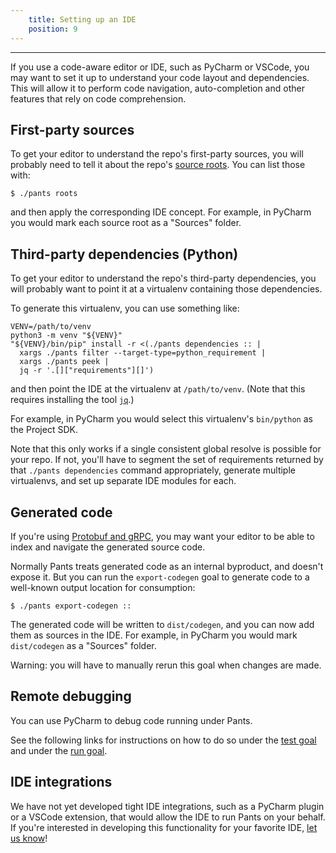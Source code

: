 ```yaml
---
    title: Setting up an IDE
    position: 9
---
```





---

If you use a code-aware editor or IDE, such as PyCharm or VSCode, you may want to set it up to understand your code layout and dependencies. This will allow it to perform code navigation, auto-completion and other features that rely on code comprehension.
## First-party sources
To get your editor to understand the repo's first-party sources, you will probably need to tell it about the repo's [source roots](doc:source-roots). You can list those with:
```shell title="shell"
$ ./pants roots
```

and then apply the corresponding IDE concept. For example, in PyCharm you would mark each source root as a "Sources" folder.
## Third-party dependencies (Python)
To get your editor to understand the repo's third-party dependencies, you will probably want to point it at a virtualenv containing those dependencies.

To generate this virtualenv, you can use something like:
```shell title="shell"
VENV=/path/to/venv
python3 -m venv "${VENV}"
"${VENV}/bin/pip" install -r <(./pants dependencies :: |
  xargs ./pants filter --target-type=python_requirement |
  xargs ./pants peek |
  jq -r '.[]["requirements"][]')
```

and then point the IDE at the virtualenv at `/path/to/venv`. (Note that this requires installing the tool [`jq`](https://github.com/stedolan/jq).)

For example, in PyCharm you would select this virtualenv's `bin/python` as the Project SDK.

Note that this only works if a single consistent global resolve is possible for your repo. If not, you'll have to segment the set of requirements returned by that `./pants dependencies` command appropriately, generate multiple virtualenvs, and set up separate IDE modules for each. 
## Generated code
If you're using [Protobuf and gRPC](doc:protobuf), you may want your editor to be able to index and navigate the generated source code. 

Normally Pants treats generated code as an internal byproduct, and doesn't expose it. But you can run the `export-codegen` goal to generate code to a well-known output location for consumption:
```shell title="shell"
$ ./pants export-codegen ::
```

The generated code will be written to `dist/codegen`, and you can now add them as sources in the IDE. For example, in PyCharm you would mark `dist/codegen` as a "Sources" folder. 

Warning: you will have to manually rerun this goal when changes are made.
## Remote debugging
You can use PyCharm to debug code running under Pants. 

See the following links for instructions on how to do so under the [test goal](doc:python-test-goal) and under the [run goal](doc:python-run-goal).
## IDE integrations
We have not yet developed tight IDE integrations, such as a PyCharm plugin or a VSCode extension, that would allow the IDE to run Pants on your behalf. If you're interested in developing this functionality for your favorite IDE, [let us know](doc:the-pants-community)!
